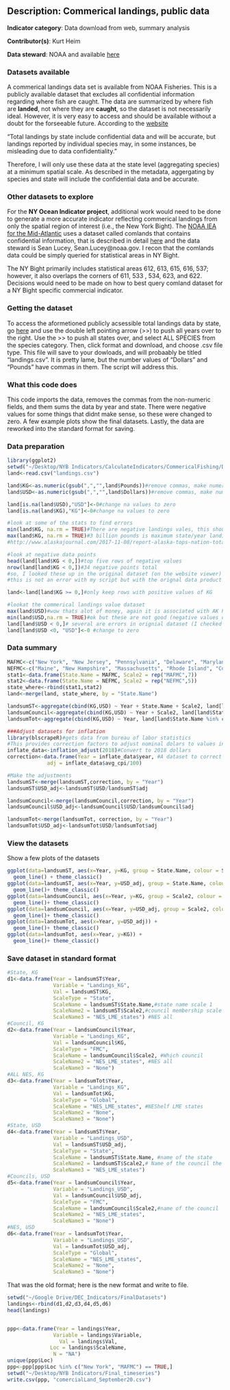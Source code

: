 ## Description: Commerical landings, public data

**Indicator category**: Data download from web, summary analysis

**Contributor(s)**: Kurt Heim

**Data steward**: NOAA and available [here](https://foss.nmfs.noaa.gov/apexfoss/f?p=215:200:1514889455251::NO:::) 

### Datasets available
A commerical landings data set is available from NOAA Fisheries. This is a publicly available dataset that excludes all confidential information regarding where fish are caught. The data are summarized by where fish are **landed**, not where they are **caught**, so the dataset is not necessarily ideal. However, it is very easy to access and should be available without a doubt for the forseeable future. According to the [website](https://foss.nmfs.noaa.gov/apexfoss/f?p=215:240:1514889455251::NO:::)  

"Total landings by state include confidential data and will be accurate, but landings reported by individual species may, in some instances, be misleading due to data confidentiality."

Therefore, I will only use these data at the state level (aggregating species) at a minimum spatial scale. As described in the metadata, aggergating by species and state will include the confidential data and be accurate. 

### Other datasets to explore
For the **NY Ocean Indicator project**, additional work would need to be done to generate a more accurate indicator reflecting commerical landings from only the spatial region of interest (i.e., the New York Bight). The [NOAA IEA for the Mid-Atlantic](https://www.integratedecosystemassessment.noaa.gov/regions/northeast/reports) uses a dataset called comlands that contains confidential information, that is described in detail [here](https://noaa-edab.github.io/tech-doc/comdat.html) and the data steward is Sean Lucey, Sean.Lucey@noaa.gov. I recon that the comlands data could be simply queried for statistical areas in NY Bight.

The NY Bight primarily includes statistical areas 612, 613, 615, 616, 537; however, it also overlaps the corners of 611, 533 , 534, 623, and 622. Decisions would need to be made on how to best query comland dataset for a NY Bight specific commercial indicator. 

### Getting the dataset
To access the aformetioned publicly acsessible total landings data by state, go [here](https://foss.nmfs.noaa.gov/apexfoss/f?p=215:200:1514889455251::NO:::) and use the double left pointing arrow (>>) to push all years over to the right. Use the >> to push all states over, and select ALL SPECIES from the species category. Then, click format and download, and choose .csv file type. This file will save to your dowloads, and will probaably be titled "landings.csv". It is pretty lame, but the number values of "Dollars" and "Pounds" have commas in them. The script will address this. 

### What this code does
This code imports the data, removes the commas from the non-numeric fields, and them sums the data by year and state. There were negative values for some things that didnt make sense, so these were changed to zero. A few example plots show the final datasets. Lastly, the data are reworked into the standard format for saving. 

### Data preparation
```r
library(ggplot2)
setwd("~/Desktop/NYB Indicators/CalculateIndicators/CommericalFishing/Data")
land<-read.csv("landings.csv")

land$KG<-as.numeric(gsub(",","",land$Pounds))#remove commas, make numeric
land$USD<-as.numeric(gsub(",","",land$Dollars))#remove commas, make numeric

land[is.na(land$USD),"USD"]<-0#change na values to zero
land[is.na(land$KG),"KG"]<-0#change na values to zero

#look at some of the stats to find errors
min(land$KG, na.rm = TRUE)#There are negative landings vales, this should not be possible
max(land$KG, na.rm = TRUE)#3 billion pounds is maximum state/year landings. This is OK because its from Alaska Pollock. 
#http://www.alaskajournal.com/2017-11-08/report-alaska-tops-nation-total-fishing-volume-20th-year

#look at negative data points
head(land[land$KG < 0,])#top five rows of negative values
nrow(land[land$KG < 0,])#34 negative points total
#so, I looked these up in the original dataset (on the website viewer) and they appear negative there
#this is not an error with my script but with the orignal data product

land<-land[land$KG >= 0,]#only keep rows with positive values of KG

#lookat the commerical landings value dataset
max(land$USD)#wow thats alot of money, again it is associated with AK Pollock
min(land$USD,na.rm = TRUE)#ok but these are not good (negative values of $$)
land[land$USD < 0,]# several are errors in orignial dataset (I checked online)
land[land$USD <0, "USD"]<-0 #change to zero
```

### Data summary
```r
MAFMC<-c("New York", "New Jersey", "Pennsylvania", "Delaware", "Maryland", "Virginia", "North Carolina")
NEFMC<-c("Maine", "New Hampshire", "Massachusetts", "Rhode Island", "Connecticut")
stat1<-data.frame(State.Name = MAFMC, Scale2 = rep("MAFMC",7))
stat2<-data.frame(State.Name = NEFMC, Scale2 = rep("NEFMC",5))
state_where<-rbind(stat1,stat2)
land<-merge(land, state_where, by = "State.Name")

landsumST<-aggregate(cbind(KG,USD) ~ Year + State.Name + Scale2, land[land$State.Name %in% c(MAFMC,NEFMC) == TRUE,], FUN = sum)#get state totals
landsumCouncil<-aggregate(cbind(KG,USD) ~ Year + Scale2, land[land$State.Name %in% c(MAFMC,NEFMC) == TRUE,], FUN = sum)#get MAFMC totals
landsumTot<-aggregate(cbind(KG,USD) ~ Year, land[land$State.Name %in% c(MAFMC,NEFMC) == TRUE,], FUN = sum)

###Adjust datasets for inflation
library(blscrapeR)#gets data from bureau of labor statistics
#This provides correction factors to adjust nominal dolars to values in a year of choice
inflate_data<-inflation_adjust(2018)#Convert to 2018 dollars
correction<-data.frame(Year = inflate_data$year, #A dataset to correct with
             adj = inflate_data$avg_cpi/100)

#Make the adjustments
landsumST<-merge(landsumST,correction, by = "Year")
landsumST$USD_adj<-landsumST$USD/landsumST$adj

landsumCouncil<-merge(landsumCouncil,correction, by = "Year")
landsumCouncil$USD_adj<-landsumCouncil$USD/landsumCouncil$adj

landsumTot<-merge(landsumTot, correction, by = "Year")
landsumTot$USD_adj<-landsumTot$USD/landsumTot$adj
```


### View the datasets
Show a few plots of the datasets
```r
ggplot(data=landsumST, aes(x=Year, y=KG, group = State.Name, colour = State.Name)) +
  geom_line() + theme_classic()
ggplot(data=landsumST, aes(x=Year, y=USD_adj, group = State.Name, colour = State.Name)) +
  geom_line()+ theme_classic()
ggplot(data=landsumCouncil, aes(x=Year, y=KG, group = Scale2, colour = Scale2)) +
  geom_line()+ theme_classic()
ggplot(data=landsumCouncil, aes(x=Year, y=USD_adj, group = Scale2, colour = Scale2)) +
  geom_line()+ theme_classic()
ggplot(data=landsumTot, aes(x=Year, y=USD_adj)) +
  geom_line()+ theme_classic()
ggplot(data=landsumTot, aes(x=Year, y=KG)) +
  geom_line()+ theme_classic()
```

### Save dataset in standard format
```r
#State, KG
d1<-data.frame(Year = landsumST$Year,
               Variable = "Landings_KG",
               Val = landsumST$KG,
               ScaleType = "State",
               ScaleName = landsumST$State.Name,#state name scale 1
               ScaleName2 = landsumST$Scale2,#council membership scale 2
               ScaleName3 = "NES_LME_states") #NES all
#Council, KG
d2<-data.frame(Year = landsumCouncil$Year,
               Variable = "Landings_KG",
               Val = landsumCouncil$KG,
               ScaleType = "FMC",
               ScaleName = landsumCouncil$Scale2, #Which council
               ScaleName2 = "NES_LME_states", #NES all
               ScaleName3 = "None")
#ALL NES, KG
d3<-data.frame(Year = landsumTot$Year,
               Variable = "Landings_KG",
               Val = landsumTot$KG,
               ScaleType = "Global",
               ScaleName = "NES_LME_states", #NEShelf LME states
               ScaleName2 = "None",
               ScaleName3 = "None")
#State, USD
d4<-data.frame(Year = landsumST$Year,
               Variable = "Landings_USD",
               Val = landsumST$USD_adj,
               ScaleType = "State",
               ScaleName = landsumST$State.Name, #name of the state
               ScaleName2 = landsumST$Scale2,# Name of the council the state is in
               ScaleName3 = "NES_LME_states") 
#Councils, USD
d5<-data.frame(Year = landsumCouncil$Year,
               Variable = "Landings_USD",
               Val = landsumCouncil$USD_adj,
               ScaleType = "FMC", 
               ScaleName = landsumCouncil$Scale2,#name of the council
               ScaleName2 = "NES_LME_states",
               ScaleName3 = "None")
#NES, USD
d6<-data.frame(Year = landsumTot$Year,
               Variable = "Landings_USD",
               Val = landsumTot$USD_adj,
               ScaleType = "Global",
               ScaleName = "NES_LME_states",
               ScaleName2 = "None",
               ScaleName3 = "None")


```

That was the old format; here is the new format and write to file.
```r
setwd("~/Google Drive/DEC_Indicators/FinalDatasets")
landings<-rbind(d1,d2,d3,d4,d5,d6)
head(landings)


ppp<-data.frame(Year = landings$Year,
               Variable = landings$Variable,
                 Val = landings$Val,
              Loc = landings$ScaleName,
               N = "NA")
unique(ppp$Loc)
ppp<-ppp[ppp$Loc %in% c("New York", "MAFMC") == TRUE,]
setwd("~/Desktop/NYB Indicators/Final_timeseries")
write.csv(ppp, "comercialLand_September20.csv")
```
